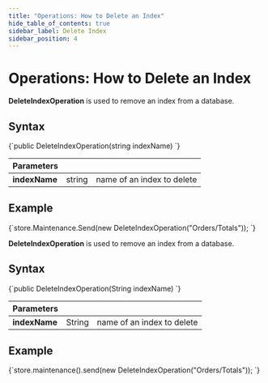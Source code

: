 ---
title: "Operations: How to Delete an Index"
hide_table_of_contents: true
sidebar_label: Delete Index
sidebar_position: 4
---




# Operations: How to Delete an Index
<LanguageSwitcher supportedLanguages={supportedLanguages} />
<LanguageContent language="csharp">


**DeleteIndexOperation** is used to remove an index from a database.

## Syntax

<TabItem value="delete_1" label="delete_1">
<CodeBlock language="csharp">
{`public DeleteIndexOperation(string indexName)
`}
</CodeBlock>
</TabItem>

| Parameters | | |
| ------------- | ------------- | ----- |
| **indexName** | string | name of an index to delete |

## Example

<TabItem value="delete_2" label="delete_2">
<CodeBlock language="csharp">
{`store.Maintenance.Send(new DeleteIndexOperation("Orders/Totals"));
`}
</CodeBlock>
</TabItem>


</LanguageContent>
<LanguageContent language="java">


**DeleteIndexOperation** is used to remove an index from a database.

## Syntax

<TabItem value="delete_1" label="delete_1">
<CodeBlock language="java">
{`public DeleteIndexOperation(String indexName)
`}
</CodeBlock>
</TabItem>

| Parameters | | |
| ------------- | ------------- | ----- |
| **indexName** | String | name of an index to delete |

## Example

<TabItem value="delete_2" label="delete_2">
<CodeBlock language="java">
{`store.maintenance().send(new DeleteIndexOperation("Orders/Totals"));
`}
</CodeBlock>
</TabItem>


</LanguageContent>

<!---
### Indexes
- [What are Indexes](../../../../indexes/what-are-indexes)
- [Creating and Deploying Indexes](../../../../indexes/creating-and-deploying)

### Server
- [Index Administration](../../../../server/administration/index-administration)

### Operations
- [How to Get Index](../../../../client-api/operations/maintenance/indexes/get-index)
- [How to Put Indexes](../../../../client-api/operations/maintenance/indexes/put-indexes)


-->